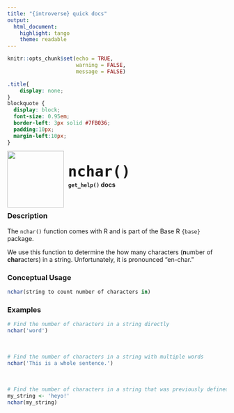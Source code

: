 ```yaml
---
title: "{introverse} quick docs"
output: 
  html_document:
    highlight: tango
    theme: readable
---
```



```r
knitr::opts_chunk$set(echo = TRUE, 
                      warning = FALSE, 
                      message = FALSE)
```

```css
.title{
    display: none;
}
blockquote {
  display: block;
  font-size: 0.95em;
  border-left: 3px solid #7FB036;
  padding:10px;
  margin-left:10px;
}
```

<div>
<br>
 <img src = "logo.png" style = "float:left;height:130px;margin-top:-20px;">
 <span style = "font-weight:bold;font-size:40px;"> 
  &nbsp;<code>nchar()</code>
 </span>
 <br>
 <b>&nbsp;&nbsp;&nbsp;<code>get_help()</code> docs</b>
</div>
<br>

### Description

The `nchar()` function comes with R and is part of the Base R `{base}` package.
  
We use this function to determine the how many characters (**n**umber of **char**acters) in a string. Unfortunately, it is pronounced "en-char."




### Conceptual Usage 

```r
nchar(string to count number of characters in)
```

### Examples


```r
# Find the number of characters in a string directly
nchar('word')
```

<br>  <!-- Do not delete the <br>, and make sure to keep the previous and following lines blank. -->


```r
# Find the number of characters in a string with multiple words
nchar('This is a whole sentence.')
```

<br>  <!-- Do not delete the <br>, and make sure to keep the previous and following lines blank. -->


```r
# Find the number of characters in a string that was previously defined as a variable.
my_string <- 'heyo!'
nchar(my_string)
```
